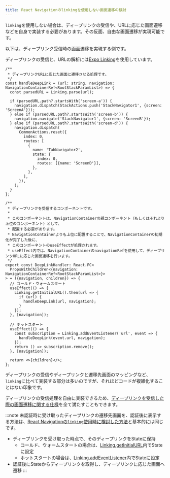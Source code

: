 ```yaml
---
title: React Navigationのlinkingを使用しない画面遷移の検討
---
```


`linking`を使用しない場合は、ディープリンクの受信や、URLに応じた画面遷移などを自身で実装する必要があります。その反面、自由な画面遷移が実現可能です。

以下は、ディープリンク受信時の画面遷移を実現する例です。

ディープリンクの受信と、URLの解析には[Expo Linking](https://docs.expo.dev/versions/latest/sdk/linking/)を使用しています。

```tsx
/**
 * ディープリンクURLに応じた画面に遷移させる処理です。
 */
const handleDeepLink = (url: string, navigation: NavigationContainerRef<RootStackParamList>) => {
  const parsedURL = Linking.parse(url);

  if (parsedURL.path?.startsWith('screen-a')) {
    navigation.dispatch(StackActions.push('StackNavigator1', {screen: 'ScreenA'}));
  } else if (parsedURL.path?.startsWith('screen-b')) {
    navigation.navigate('StackNavigator1', {screen: 'ScreenB'});
  } else if (parsedURL.path?.startsWith('screen-d')) {
    navigation.dispatch(
      CommonActions.reset({
        index: 0,
        routes: [
          {
            name: 'TabNavigator2',
            state: {
              index: 0,
              routes: [{name: 'ScreenD'}],
            },
          },
        ],
      }),
    );
  }
};

/**
 * ディープリンクを受信するコンポーネントです。
 *
 * このコンポーネントは、NavigationContainerの親コンポーネント（もしくはそれより上位のコンポーネント）として、
 * 配置する必要があります。
 * NavigationContainerよりも上位に配置することで、NavigationContainerの初期化が完了した後に、
 * このコンポーネントのuseEffectが処理されます。
 * useEffect内では、NavigationContainerのnavigationRefを使用して、ディープリンクURLに応じた画面遷移を行います。
 */
export const DeepLinkHandler: React.FC<
  PropsWithChildren<{navigation: NavigationContainerRef<RootStackParamList>}>
> = ({navigation, children}) => {
  // コールド・ウォームスタート
  useEffect(() => {
    Linking.getInitialURL().then(url => {
      if (url) {
        handleDeepLink(url, navigation);
      }
    });
  }, [navigation]);

  // ホットスタート
  useEffect(() => {
    const subscription = Linking.addEventListener('url', event => {
      handleDeepLink(event.url, navigation);
    });
    return () => subscription.remove();
  }, [navigation]);

  return <>{children}</>;
};
```

ディープリンクの受信やディープリンクと遷移先画面のマッピングなど、`linking`に比べて実装する部分は多いのですが、それほどコードが複雑化することはない印象です。

ディープリンクの受信処理を自由に実装できるため、[ディープリンクを受信した際の画面遷移に関する仕様](./adr-019-deep-link-navigation.mdx#ディープリンクを受信した際の画面遷移に関する仕様)を全て満たすこともできます。

:::note
未認証時に受け取ったディープリンクの遷移先画面を、認証後に表示する方法は、[React Navigationの`linking`使用時に検討した方法](./linking-feasibility.mdx#未認証時に受け取ったディープリンクの遷移先画面を認証後に表示する方法)と基本的には同じです。

- ディープリンクを受け取った時点で、そのディープリンクをStateに保持
  - コールド、ウォームスタートの場合は、[Linking.getInitialURL](https://docs.expo.dev/versions/latest/sdk/linking/#linkinggetinitialurl)内でStateに設定
  - ホットスタートの場合は、[Linking.addEventListener](https://docs.expo.dev/versions/latest/sdk/linking/#linkingaddeventlistenertype-handler)内でStateに設定
- 認証後にStateからディープリンクを取得し、ディープリンクに応じた画面へ遷移
:::
